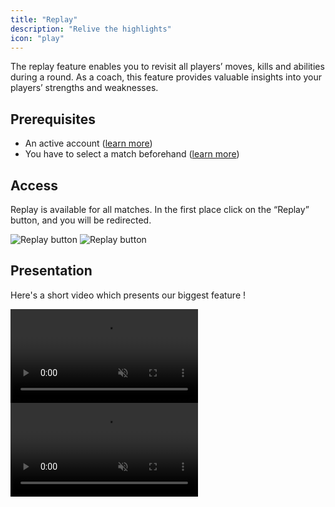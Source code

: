 ```yaml
---
title: "Replay"
description: "Relive the highlights"
icon: "play"
---
```


The replay feature enables you to revisit all players’ moves, kills and abilities during a round.
As a coach, this feature provides valuable insights into your players’ strengths and weaknesses.

## Prerequisites

- An active account ([learn more](/get-started/setup))
- You have to select a match beforehand ([learn more](/core/matches))

## Access

Replay is available for all matches. In the first place click on the “Replay” button, and you will be redirected.

<Frame>
    <img
        className="block dark:hidden"
        src="./images/replay/button.png"
        alt="Replay button"
    />
    <img
        className="hidden dark:block"
        src="./images/replay/button.png"
        alt="Replay button"
    />
</Frame>

## Presentation

Here's a short video which presents our biggest feature !

<Frame>
    <video
        autoPlay
        muted
        loop
        playsInline
        className="w-full aspect-video block dark:hidden"
        src="./images/replay/presentation.mp4"
    ></video>
    <video
        autoPlay
        muted
        loop
        playsInline
        className="w-full aspect-video hidden dark:block"
        src="./images/replay/presentation.mp4"
    ></video>
</Frame>
